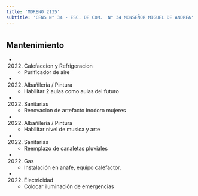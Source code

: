```yaml
---
title: 'MORENO 2135'
subtitle: 'CENS N° 34 - ESC. DE COM.  N° 34 MONSEÑOR MIGUEL DE ANDREA'
---
```


#


## Mantenimiento

*  (2022) Calefaccion y Refrigeracion 
    + Purificador de aire

*  (2022) Albañileria / Pintura 
    + Habilitar 2 aulas como aulas del futuro

*  (2022) Sanitarias 
    + Renovacion de artefacto inodoro mujeres

*  (2022) Albañileria / Pintura 
    + Habilitar nivel de musica y arte

*  (2022) Sanitarias 
    + Reemplazo de canaletas pluviales

*  (2022) Gas 
    + Instalación en anafe, equipo calefactor.

*  (2022) Electricidad 
    + Colocar iluminación de emergencias



